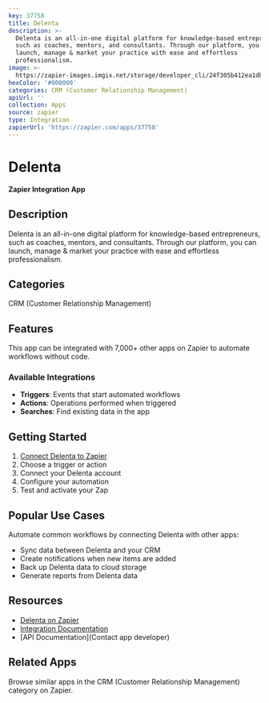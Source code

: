 ```yaml
---
key: 37758
title: Delenta
description: >-
  Delenta is an all-in-one digital platform for knowledge-based entrepreneurs,
  such as coaches, mentors, and consultants. Through our platform, you can
  launch, manage & market your practice with ease and effortless
  professionalism.
image: >-
  https://zapier-images.imgix.net/storage/developer_cli/24f305b412ea1dbb886303e1bcfdc357.png?auto=format%2Ccompress&ixlib=python-3.0.0&q=50
hexColor: '#000000'
categories: CRM (Customer Relationship Management)
apiUrl: ''
collection: Apps
source: zapier
type: Integration
zapierUrl: 'https://zapier.com/apps/37758'
---
```

# Delenta

**Zapier Integration App**

## Description

Delenta is an all-in-one digital platform for knowledge-based entrepreneurs, such as coaches, mentors, and consultants. Through our platform, you can launch, manage & market your practice with ease and effortless professionalism.

## Categories

CRM (Customer Relationship Management)

## Features

This app can be integrated with 7,000+ other apps on Zapier to automate workflows without code.

### Available Integrations

- **Triggers**: Events that start automated workflows
- **Actions**: Operations performed when triggered
- **Searches**: Find existing data in the app

## Getting Started

1. [Connect Delenta to Zapier](https://zapier.com/apps/37758)
2. Choose a trigger or action
3. Connect your Delenta account
4. Configure your automation
5. Test and activate your Zap

## Popular Use Cases

Automate common workflows by connecting Delenta with other apps:

- Sync data between Delenta and your CRM
- Create notifications when new items are added
- Back up Delenta data to cloud storage
- Generate reports from Delenta data

## Resources

- [Delenta on Zapier](https://zapier.com/apps/37758)
- [Integration Documentation](https://zapier.com/apps/37758/integrations)
- [API Documentation](Contact app developer)

## Related Apps

Browse similar apps in the CRM (Customer Relationship Management) category on Zapier.
